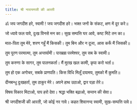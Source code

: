 ```yaml
---
title: श्री नारायणजी की आरती
---
```


<AartiBlock>
ॐ जय जगदीश हरे, स्वामी ! जय जगदीश हरे।
भक्त जनों के संकट, क्षण में दूर करे॥

जो ध्यावे फल पावे, दुःख विनसे मन का।
सुख सम्पत्ति घर आवे, कष्ट मिटे तन का॥

मात-पिता तुम मेरे, शरण गहूँ मैं किसकी।
तुम बिन और न दूजा, आस करूँ मैं जिसकी॥

तुम पूरण परमात्मा, तुम अन्तर्यामी।
पारब्रह्म परमेश्वर, तुम सब के स्वामी॥

तुम करुणा के सागर, तुम पालनकर्ता।
मैं मूरख खल कामी, कृपा करो भर्ता॥

तुम हो एक अगोचर, सबके प्राणपति।
किस विधि मिलूँ दयामय, तुमको मैं कुमति॥

दीनबन्धु दुःखहर्ता, तुम ठाकुर मेरे।
अपने हाथ उठाओ, द्वार पड़ा तेरे॥

विषय विकार मिटाओ, पाप हरो देवा।
श्रद्धा भक्ति बढ़ाओ, सन्तन की सेवा॥

श्री जगदीशजी की आरती, जो कोई नर गावे।
कहत शिवानन्द स्वामी, सुख-सम्पत्ति पावे॥
</AartiBlock>